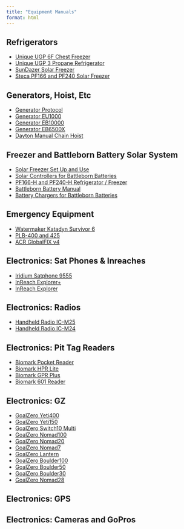 ```yaml
---
title: "Equipment Manuals"
format: html
---
```


## Refrigerators
-   [Unique UGP 6F Chest Freezer](https://drive.google.com/file/d/1DDZwK3tHJcCs7tsN5q28xiVZjZlVC6Wu/view?usp=sharing)
-   [Unique UGP 3 Propane Refrigerator](https://drive.google.com/file/d/1y6pULlaaBeCWplmFi8UqsTw-qdg21s5T/view?usp=sharing)
-   [SunDazer Solar Freezer](https://drive.google.com/file/d/1UE-5wG-UyGAmPiB94_8paX2mphDRdW7u/view?usp=sharing)
-   [Steca PF166 and PF240 Solar Freezer](https://drive.google.com/file/d/1iU0dcmge6u6rDLN9wc9iZKiBGqjCMitY/view?usp=sharing)

## Generators, Hoist, Etc
-   [Generator Protocol](https://docs.google.com/document/d/1GYtTmnWQ9ThCNy880yv8ZuFGJgudDykZ/edit?usp=sharing&ouid=111160936144270501572&rtpof=true&sd=true)
-   [Generator EU1000](https://drive.google.com/file/d/1KOdDUfczSagOzY9VSxZFqeN5G7iQQeC6/view?usp=sharing)
-   [Generator EB10000](https://drive.google.com/file/d/1x_qnOHvA1U3INpI9c9wC2nMNhX3YMLGG/view?usp=sharing)
-   [Generator EB6500X](https://drive.google.com/file/d/1dDjx7o89o4bJEWTJJIgEiBEaZlI95V68/view?usp=sharing)
-   [Dayton Manual Chain Hoist](https://drive.google.com/file/d/1fhWlhv0eL6UaVKXNwBvb7jzW8asFbKrZ/view?usp=sharing)

## Freezer and Battleborn Battery Solar System
-   [Solar Freezer Set Up and Use](https://docs.google.com/document/d/1f14ZM1hRWA6GIH65vKVVS9IFApp1lWG1hRDWZrWP5o0/edit?usp=sharing)
-   [Solar Controllers for Battleborn Batteries](https://drive.google.com/file/d/19SFvva9SHtpodHz1LggR4sWRDc4hCas9/view?usp=sharing)
-   [PF166-H and PF240-H Refrigerator / Freezer](https://drive.google.com/file/d/1SZat1W_1oBg9UTp0PuBUgCNvl9DoO8y_/view?usp=sharing)
-   [Battleborn Battery Manual](https://drive.google.com/file/d/1h_uxY7QKgfO5nKEv_VTnyH3nFssTevif/view?usp=sharing)
-   [Battery Chargers for Battleborn Batteries](https://drive.google.com/file/d/1kCCLJAyyoibD9HCQBgcDTTOPKOlw6Jy5/view?usp=sharing)

## Emergency Equipment
-   [Watermaker Katadyn Survivor 6](https://drive.google.com/file/d/1z7_Gv_MGIHLaz-fmTEU4sRAAIjIN_Hmz/view?usp=sharing)
-   [PLB-400 and 425](https://drive.google.com/file/d/1iApZFBQKeo5tq0D_GgzRP5WVA5w_AkF_/view?usp=drive_link)
-   [ACR GlobalFIX v4](https://drive.google.com/file/d/1Y1-U1rgoReI_OhOt5oeXg-xQb_1gU99n/view?usp=drive_link)

## Electronics: Sat Phones & Inreaches
-   [Iridium Satphone 9555](https://drive.google.com/file/d/1JeaUDUtjqRKhQYZrpApGnMIUrv-XI8J2/view?usp=drive_link)
-   [InReach Explorer+](https://drive.google.com/file/d/1MpiZXr5R-2w96nHJxKLL8cjSBhIVd2t9/view?usp=drive_link)
-   [InReach Explorer](https://drive.google.com/file/d/1z1TFB4qx_PZ17qTMvUI4AtCDjrWJA9az/view?usp=drive_link)

## Electronics: Radios
-   [Handheld Radio IC-M25](https://drive.google.com/file/d/1sMeTEaX4L4db2lFjsidZn7kRSnUwWCO0/view?usp=drive_link)
-   [Handheld Radio IC-M24](https://drive.google.com/file/d/1dugZf5yYoFsiFGEsQqfOAhv8fiMISPJj/view?usp=drive_link)

## Electronics: Pit Tag Readers
-   [Biomark Pocket Reader](https://drive.google.com/file/d/1Wl_Ch208U8GURZwKzRWeQNL-rxN622sQ/view?usp=drive_link)
-   [Biomark HPR Lite](https://drive.google.com/file/d/1kfk1DDM3bLhkCxFD6kehcJ6K5-CT_r_e/view?usp=drive_link)
-   [Biomark GPR Plus](https://drive.google.com/file/d/1i6C8vzjpc7IhOkrqz7jqYbthHU1wl2jD/view?usp=drive_link)
-   [Biomark 601 Reader](https://drive.google.com/file/d/1FhDMEIqoM74Qy9qqW1gNOQVuhIEc7hs5/view?usp=drive_link)

## Electronics: GZ
-   [GoalZero Yeti400](https://drive.google.com/file/d/1DmRPfbMyyoBrdbTuhVNeNk4gf7Zt0dS-/view?usp=drive_link)
-   [GoalZero Yeti150](https://drive.google.com/file/d/1AInvxz4pAlsCtti_VCfACgaSYrgqCutr/view?usp=drive_link)
-   [GoalZero Switch10 Multi](https://drive.google.com/file/d/1h6-PYcC1HP3ITgpWfHP8RthjUmVNiv-t/view?usp=drive_link)
-   [GoalZero Nomad100](https://drive.google.com/file/d/1UbcFJbY6QS_8vSHZ3Yf0u25o-Hm8-buB/view?usp=drive_link)
-   [GoalZero Nomad20](https://drive.google.com/file/d/1ABauKWVa24LesHgmml31zZITR1KuCDFh/view?usp=drive_link)
-   [GoalZero Nomad7](https://drive.google.com/file/d/1kCc8uCTcmc7Te1zXFH7FI3lrnc_UfRMC/view?usp=drive_link)
-   [GoalZero Lantern](https://drive.google.com/file/d/1JOVah9hhOGkHH0z3BfGYaed-sRvXzuwA/view?usp=drive_link)
-   [GoalZero Boulder100](https://drive.google.com/file/d/1eVwr8qGhe9lSkf5D9333NDnu-TSsSEms/view?usp=drive_link)
-   [GoalZero Boulder50](https://drive.google.com/file/d/1UE8qWkElpj1OZ6gjyRibCFl6JbgdDyOl/view?usp=drive_link)
-   [GoalZero Boulder30](https://drive.google.com/file/d/1ZBXlxz3Sat5wJ15DkpVtwNDCsnBY6EI-/view?usp=drive_link)
-   [GoalZero Nomad28](https://drive.google.com/file/d/1luc-S3U8ZLhGlyDl9KphlGk-v-vBRR5J/view?usp=drive_link)

## Electronics: GPS

## Electronics: Cameras and GoPros
